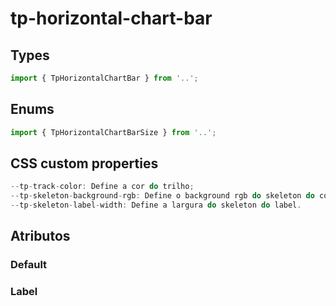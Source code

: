 
<Meta of={horizontalChartBarStories} />

# tp-horizontal-chart-bar

## Types

```ts
import { TpHorizontalChartBar } from '..';
```

## Enums

```ts
import { TpHorizontalChartBarSize } from '..';
```

## CSS custom properties

```ts
--tp-track-color: Define a cor do trilho;
--tp-skeleton-background-rgb: Define o background rgb do skeleton do componente.
--tp-skeleton-label-width: Define a largura do skeleton do label.
```

## Atributos

### Default

<Canvas of={horizontalChartBarStories.Default} />

<Controls of={horizontalChartBarStories.Default} />

### Label

<Canvas of={horizontalChartBarLabelStories.Label} />

<Controls of={horizontalChartBarLabelStories.Label} />
